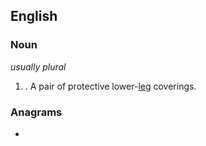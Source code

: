 {{also|shinpads}}
==English==

===Noun===
{{head|en|noun form|head=[[shin]] [[pad]]s}} ''usually plural''

# {{plural of|en|shin pad}}. A pair of protective lower-[[leg]] coverings.

===Anagrams===
* {{anagrams|en|a=adhinpss|dishpans}}